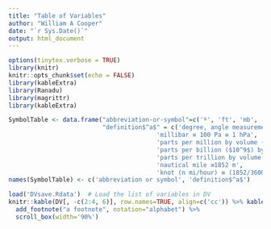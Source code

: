 ```yaml
---
title: "Table of Variables"
author: "William A Cooper"
date: "`r Sys.Date()`"
output: html_document
---
```


```r
options(tinytex.verbose = TRUE)
library(knitr)
knitr::opts_chunk$set(echo = FALSE)
library(kableExtra)
library(Ranadu)
library(magrittr)
library(kableExtra)
```


```r
SymbolTable <- data.frame("abbreviation-or-symbol"=c('º', 'ft', 'mb', 'ppmv', 'ppbv', 'pptv', 'n mi', 'kt'),
                          "definition$^a$" = c('degree, angle measurement ≡ $\\pi/180$', 'foot ≡ 0.3048 m',
                                         'millibar ≡ 100 Pa ≡ 1 hPa',
                                         'parts per million by volume (see item 4 above)',
                                         'parts per billion ($10^9$) by volume (see item 4 above)',
                                         'parts per trillion by volume (see item 4 above)',
                                         'nautical mile ≡1852 m',
                                         'knot (n mi/hour) ≡ (1852/3600) m/s = 0.514444… m/s'))
names(SymbolTable) <- c('abbreviation or symbol', 'definition$^a$')
```

```r
load('DVsave.Rdata')  # Load the list of variables in DV
knitr::kable(DV[, -c(2:4, 6)], row.names=TRUE, align=c('cc')) %>% kable_styling(bootstrap_options = 'bordered') %>%
  add_footnote("a footnote", notation="alphabet") %>%
  scroll_box(width='90%')
```

